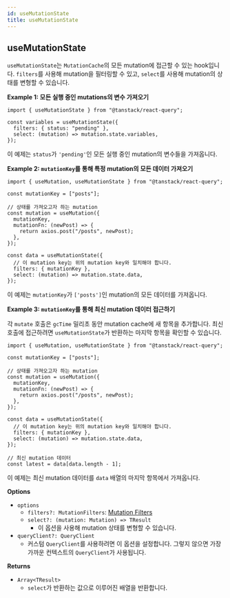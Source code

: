 ```yaml
---
id: useMutationState
title: useMutationState
---
```


## useMutationState

`useMutationState`는 `MutationCache`의 모든 mutation에 접근할 수 있는 hook입니다. `filters`를 사용해 mutation을 필터링할 수 있고, `select`를 사용해 mutation의 상태를 변형할 수 있습니다.

**Example 1: 모든 실행 중인 mutations의 변수 가져오기**

```tsx
import { useMutationState } from "@tanstack/react-query";

const variables = useMutationState({
  filters: { status: "pending" },
  select: (mutation) => mutation.state.variables,
});
```

이 예제는 `status`가 `'pending'`인 모든 실행 중인 mutation의 변수들을 가져옵니다.

**Example 2: `mutationKey`를 통해 특정 mutation의 모든 데이터 가져오기**

```tsx
import { useMutation, useMutationState } from "@tanstack/react-query";

const mutationKey = ["posts"];

// 상태를 가져오고자 하는 mutation
const mutation = useMutation({
  mutationKey,
  mutationFn: (newPost) => {
    return axios.post("/posts", newPost);
  },
});

const data = useMutationState({
  // 이 mutation key는 위의 mutation key와 일치해야 합니다.
  filters: { mutationKey },
  select: (mutation) => mutation.state.data,
});
```

이 예제는 `mutationKey`가 `['posts']`인 mutation의 모든 데이터를 가져옵니다.

**Example 3: `mutationKey`를 통해 최신 mutation 데이터 접근하기**

각 `mutate` 호출은 `gcTime` 밀리초 동안 mutation cache에 새 항목을 추가합니다. 최신 호출에 접근하려면 `useMutationState`가 반환하는 마지막 항목을 확인할 수 있습니다.

```tsx
import { useMutation, useMutationState } from "@tanstack/react-query";

const mutationKey = ["posts"];

// 상태를 가져오고자 하는 mutation
const mutation = useMutation({
  mutationKey,
  mutationFn: (newPost) => {
    return axios.post("/posts", newPost);
  },
});

const data = useMutationState({
  // 이 mutation key는 위의 mutation key와 일치해야 합니다.
  filters: { mutationKey },
  select: (mutation) => mutation.state.data,
});

// 최신 mutation 데이터
const latest = data[data.length - 1];
```

이 예제는 최신 mutation 데이터를 `data` 배열의 마지막 항목에서 가져옵니다.

**Options**

- `options`
  - `filters?: MutationFilters`: [Mutation Filters](/docs/guides-concepts/filters#mutation-filters)
  - `select?: (mutation: Mutation) => TResult`
    - 이 옵션을 사용해 mutation 상태를 변형할 수 있습니다.
- `queryClient?: QueryClient`
  - 커스텀 `QueryClient`를 사용하려면 이 옵션을 설정합니다. 그렇지 않으면 가장 가까운 컨텍스트의 `QueryClient`가 사용됩니다.

**Returns**

- `Array<TResult>`
  - `select`가 반환하는 값으로 이루어진 배열을 반환합니다.
